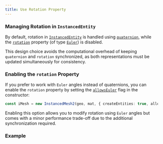 ```yaml
---
title: Use Rotation Property
---
```


### Managing Rotation in `InstancedEntity`

By default, rotation in [`InstancedEntity`](https://agargaro.github.io/instanced-mesh/api/classes/instancedentity) is handled using 
[`quaternion`](https://threejs.org/docs/#api/en/core/Object3D.quaternion), while the 
[`rotation`](https://threejs.org/docs/#api/en/core/Object3D.rotation) property 
(of type [`Euler`](https://threejs.org/docs/?q=euler#api/en/math/Euler)) is disabled.

This design choice avoids the computational overhead of keeping `quaternion` and `rotation` synchronized, as both representations must be 
updated simultaneously for consistency.

### Enabling the `rotation` Property

If you prefer to work with `Euler` angles instead of quaternions, you can enable the `rotation` property by setting the 
[`allowsEuler`](https://agargaro.github.io/instanced-mesh/api/interfaces/instancedmesh2params/#allowseuler) flag in the constructor:

```ts
const iMesh = new InstancedMesh2(geo, mat, { createEntities: true, allowsEuler: true });
```

Enabling this option allows you to modify rotation using `Euler` angles but comes with a minor performance trade-off due to the additional 
synchronization required.

### Example

<Example path='euler'/>
